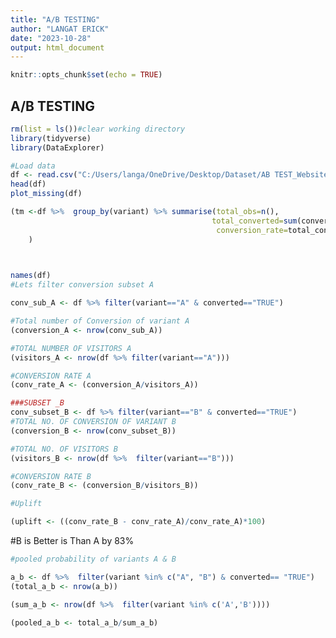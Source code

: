 ---
title: "A/B TESTING"
author: "LANGAT ERICK"
date: "2023-10-28"
output: html_document
---

```{r setup, include=FALSE}
knitr::opts_chunk$set(echo = TRUE)
```

## A/B TESTING

```{r}
rm(list = ls())#clear working directory
library(tidyverse)
library(DataExplorer)
```

```{r}
#Load data
df <- read.csv("C:/Users/langa/OneDrive/Desktop/Dataset/AB TEST_Website Results.csv")
head(df)
plot_missing(df)
```

```{r}
(tm <-df %>%  group_by(variant) %>% summarise(total_obs=n(),
                                             total_converted=sum(converted=="TRUE"),
                                              conversion_rate=total_converted/n())
    )
         
```

```{r}

```

```{r}
names(df)
#Lets filter conversion subset A

conv_sub_A <- df %>% filter(variant=="A" & converted=="TRUE")

#Total number of Conversion of variant A
(conversion_A <- nrow(conv_sub_A))

```

```{r}
#TOTAL NUMBER OF VISITORS A
(visitors_A <- nrow(df %>% filter(variant=="A")))
```

```{r}
#CONVERSION RATE A
(conv_rate_A <- (conversion_A/visitors_A))
```

```{r}
###SUBSET _B
conv_subset_B <- df %>% filter(variant=="B" & converted=="TRUE")
#TOTAL NO. OF CONVERSION OF VARIANT B
(conversion_B <- nrow(conv_subset_B))

```

```{r}
#TOTAL NO. OF VISITORS B
(visitors_B <- nrow(df %>%  filter(variant=="B")))
```

```{r}
#CONVERSION RATE B
(conv_rate_B <- (conversion_B/visitors_B))
```

```{r}
#Uplift

(uplift <- ((conv_rate_B - conv_rate_A)/conv_rate_A)*100)
```

#B is Better is Than A by 83%

```{r}
#pooled probability of variants A & B

a_b <- df %>%  filter(variant %in% c("A", "B") & converted== "TRUE")
(total_a_b <- nrow(a_b))

```

```{r}
(sum_a_b <- nrow(df %>%  filter(variant %in% c('A','B'))))
```

```{r}
(pooled_a_b <- total_a_b/sum_a_b)
```
